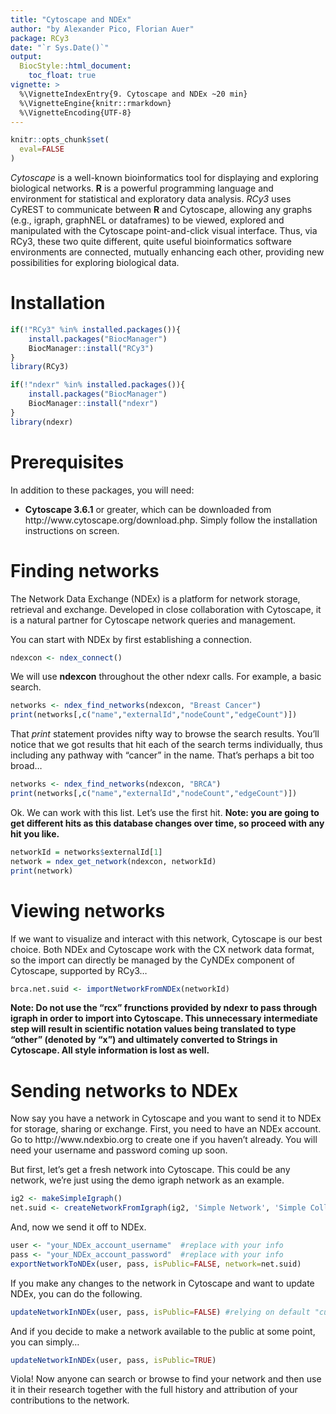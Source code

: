 ```yaml
---
title: "Cytoscape and NDEx"
author: "by Alexander Pico, Florian Auer"
package: RCy3
date: "`r Sys.Date()`"
output: 
  BiocStyle::html_document:
    toc_float: true
vignette: >
  %\VignetteIndexEntry{9. Cytoscape and NDEx ~20 min}
  %\VignetteEngine{knitr::rmarkdown}
  %\VignetteEncoding{UTF-8}
---
```

```r
knitr::opts_chunk$set(
  eval=FALSE
)
```

*Cytoscape* is a well-known bioinformatics tool for displaying and exploring biological networks.
**R** is a powerful programming language and environment for statistical and exploratory data analysis.
*RCy3* uses CyREST to communicate between **R** and Cytoscape, allowing any graphs (e.g., igraph, graphNEL or dataframes) to be viewed, explored and manipulated with the Cytoscape point-and-click visual interface. Thus, via RCy3, these two quite different, quite useful bioinformatics software environments are connected, mutually enhancing each other, providing new possibilities for exploring biological data.

# Installation
```r
if(!"RCy3" %in% installed.packages()){
    install.packages("BiocManager")
    BiocManager::install("RCy3")
}
library(RCy3)

if(!"ndexr" %in% installed.packages()){
    install.packages("BiocManager")
    BiocManager::install("ndexr")
}
library(ndexr)
```

# Prerequisites
In addition to these packages, you will need:

  * **Cytoscape 3.6.1** or greater, which can be downloaded from http://www.cytoscape.org/download.php. Simply follow the installation instructions on screen.

# Finding networks
The Network Data Exchange (NDEx) is a platform for network storage, retrieval and exchange. Developed in close collaboration with Cytoscape, it is a natural partner for Cytoscape network queries and management.  

You can start with NDEx by first establishing a connection.
```r
ndexcon <- ndex_connect()
```

We will use **ndexcon** throughout the other ndexr calls. For example, a basic search.

```r
networks <- ndex_find_networks(ndexcon, "Breast Cancer")
print(networks[,c("name","externalId","nodeCount","edgeCount")])
```

That *print* statement provides nifty way to browse the search results. You'll notice that we got results that hit each of the search terms individually, thus including any pathway with "cancer" in the name. That's perhaps a bit too broad...
```r
networks <- ndex_find_networks(ndexcon, "BRCA")
print(networks[,c("name","externalId","nodeCount","edgeCount")])
```

Ok. We can work with this list. Let's use the first hit. **Note: you are going to get different hits as this database changes over time, so proceed with any hit you like.**
```r
networkId = networks$externalId[1]
network = ndex_get_network(ndexcon, networkId)
print(network)
```

# Viewing networks
If we want to visualize and interact with this network, Cytoscape is our best choice. Both NDEx and Cytoscape work with the CX network data format, so the import can directly be managed by the CyNDEx component of Cytoscape, supported by RCy3...
```r
brca.net.suid <- importNetworkFromNDEx(networkId) 
```

**Note: Do not use the "rcx" frunctions provided by ndexr to pass through igraph in order to import into Cytoscape. This unnecessary intermediate step will result in scientific notation values being translated to type "other" (denoted by "x") and ultimately converted to Strings in Cytoscape. All style information is lost as well.**

# Sending networks to NDEx
Now say you have a network in Cytoscape and you want to send it to NDEx for storage, sharing or exchange. First, you need to have an NDEx account. Go to http://www.ndexbio.org to create one if you haven't already. You will need your username and password coming up soon.

But first, let's get a fresh network into Cytoscape. This could be any network, we're just using the demo igraph network as an example.
```r
ig2 <- makeSimpleIgraph()
net.suid <- createNetworkFromIgraph(ig2, 'Simple Network', 'Simple Collection')
```

And, now we send it off to NDEx.
```r
user <- "your_NDEx_account_username"  #replace with your info
pass <- "your_NDEx_account_password"  #replace with your info
exportNetworkToNDEx(user, pass, isPublic=FALSE, network=net.suid)
```

If you make any changes to the network in Cytoscape and want to update NDEx, you can do the following.
```r
updateNetworkInNDEx(user, pass, isPublic=FALSE) #relying on default "current" network
```

And if you decide to make a network available to the public at some point, you can simply...
```r
updateNetworkInNDEx(user, pass, isPublic=TRUE)
```

Viola! Now anyone can search or browse to find your network and then use it in their research together with the full history and attribution of your contributions to the network.
